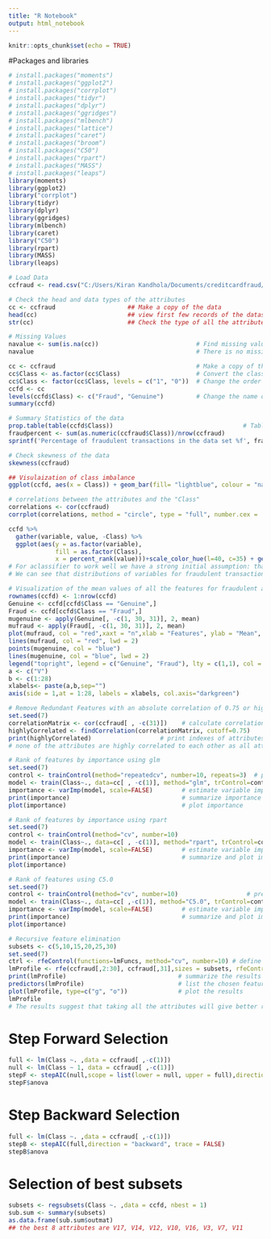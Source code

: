 ```yaml
---
title: "R Notebook"
output: html_notebook
---
```


```r
knitr::opts_chunk$set(echo = TRUE) 
```

#Packages and libraries

```r
# install.packages("moments")
# install.packages("ggplot2")
# install.packages("corrplot")
# install.packages("tidyr")
# install.packages("dplyr")
# install.packages("ggridges")
# install.packages("mlbench")
# install.packages("lattice")
# install.packages("caret")
# install.packages("broom")
# install.packages("C50")
# install.packages("rpart")
# install.packages("MASS")
# install.packages("leaps")
library(moments)
library(ggplot2)
library("corrplot")
library(tidyr)
library(dplyr)
library(ggridges)
library(mlbench)
library(caret)
library("C50")
library(rpart)
library(MASS)
library(leaps)
```


```r
# Load Data 
ccfraud <- read.csv("C:/Users/Kiran Kandhola/Documents/creditcardfraud/creditcard.csv",stringsAsFactors = FALSE)
```

```r
# Check the head and data types of the attributes
cc <- ccfraud                    ## Make a copy of the data
head(cc)                         ## view first few records of the dataset  
str(cc)                          ## Check the type of all the attributeslevels(cc_trainl$Class)
```

```r
# Missing Values
navalue <- sum(is.na(cc))                           # Find missing values
navalue                                             # There is no missing value in the data
```

```r
cc <- ccfraud                                       # Make a copy of the data
cc$Class <- as.factor(cc$Class)                     # Convert the class to factors
cc$Class <- factor(cc$Class, levels = c("1", "0"))  # Change the order of levels 
ccfd <- cc                    
levels(ccfd$Class) <- c("Fraud", "Genuine")         # Change the name of levels to Fraud and Genuine
summary(ccfd)
```

```r
# Summary Statistics of the data
prop.table(table(ccfd$Class))                                    # Table of Fraud and Genuine cases
fraudpercent <- sum(as.numeric(ccfraud$Class))/nrow(ccfraud)  
sprintf('Percentage of fraudulent transactions in the data set %f', fraudpercent*100)
```

```r
# Check skewness of the data
skewness(ccfraud)                                        
```

```r
## Visulaization of class imbalance
ggplot(ccfd, aes(x = Class)) + geom_bar(fill= "lightblue", colour = "navyblue") + ggtitle("Number of Genuine and Fraud Transactions")
```

```r
# correlations between the attributes and the "Class"
correlations <- cor(ccfraud)
corrplot(correlations, method = "circle", type = "full", number.cex = .9, tl.cex=0.8, tl.col = "navyblue")
```


```r
ccfd %>%
  gather(variable, value, -Class) %>%
  ggplot(aes(y = as.factor(variable), 
             fill = as.factor(Class), 
             x = percent_rank(value)))+scale_color_hue(l=40, c=35) + geom_density_ridges()
# For aclassifier to work well we have a strong initial assumption: that the distribution of variables for normal transactions is different from the distribution for fraudulent ones. Let's make some plots to verify this. Variables were transformed to a [0,1] interval for plotting.
# We can see that distributions of variables for fraudulent transactions are very different then from normal ones, except for the Time variable, which seems to have the exact same distribution
```

```r
# Visualization of the mean values of all the features for fraudulent and genuine transactions
rownames(ccfd) <- 1:nrow(ccfd)
Genuine <- ccfd[ccfd$Class == "Genuine",]
Fraud <- ccfd[ccfd$Class == "Fraud",]
mugenuine <- apply(Genuine[, -c(1, 30, 31)], 2, mean)
mufraud <- apply(Fraud[, -c(1, 30, 31)], 2, mean)
plot(mufraud, col = "red",xaxt = "n",xlab = "Features", ylab = "Mean", col.axis = "darkgreen")
lines(mufraud, col = "red", lwd = 2)
points(mugenuine, col = "blue")
lines(mugenuine, col = "blue", lwd = 2)
legend("topright", legend = c("Genuine", "Fraud"), lty = c(1,1), col = c("blue", "red"), lwd = c(2,2))
a <- c("V")
b <- c(1:28)
xlabels<- paste(a,b,sep="")
axis(side = 1,at = 1:28, labels = xlabels, col.axis="darkgreen")
```

```r
# Remove Redundant Features with an absolute correlation of 0.75 or higher.
set.seed(7)
correlationMatrix <- cor(ccfraud[ , -c(31)])    # calculate correlation matrix
highlyCorrelated <- findCorrelation(correlationMatrix, cutoff=0.75) 
print(highlyCorrelated)                   # print indexes of attributes that are highly correlated to other remaining variables
# none of the attributes are highly correlated to each other as all attributes are already PCA transformed
```

```r
# Rank of features by importance using glm
set.seed(7)
control <- trainControl(method="repeatedcv", number=10, repeats=3)  # prepare training scheme
model <- train(Class~., data=cc[ , -c(1)], method="glm", trControl=control)   # train the model
importance <- varImp(model, scale=FALSE)        # estimate variable importance
print(importance)                               # summarize importance
plot(importance)                                # plot importance
```

```r
# Rank of features by importance using rpart
set.seed(7)                                    
control <- trainControl(method="cv", number=10)                        # prepare training scheme
model <- train(Class~., data=cc[ , -c(1)], method="rpart", trControl=control)   # train the model using logistic
importance <- varImp(model, scale=FALSE)        # estimate variable importance
print(importance)                               # summarize and plot importance
plot(importance)
```


```r
# Rank of features using C5.0
set.seed(7)                                    
control <- trainControl(method="cv", number=10)                   # prepare training scheme
model <- train(Class~., data=cc[ ,-c(1)], method="C5.0", trControl=control, importance = TRUE)
importance <- varImp(model, scale=FALSE)        # estimate variable importance
print(importance)                               # summarize and plot importance
plot(importance)
```

```r
# Recursive feature elimination
subsets <- c(5,10,15,20,25,30)
set.seed(7)                                    
ctrl <- rfeControl(functions=lmFuncs, method="cv", number=10) # define the control
lmProfile <- rfe(ccfraud[,2:30], ccfraud[,31],sizes = subsets, rfeControl = ctrl)
print(lmProfile)                               # summarize the results
predictors(lmProfile)                          # list the chosen features
plot(lmProfile, type=c("g", "o"))              # plot the results
lmProfile
# The results suggest that taking all the attributes will give better results. However there should not be much difference in the results if we choose a subset of 20 attributes or 25 or 30.
```

# Step Forward Selection
```r
full <- lm(Class ~. ,data = ccfraud[ ,-c(1)])
null <- lm(Class ~ 1, data = ccfraud[ ,-c(1)])
stepF <- stepAIC(null,scope = list(lower = null, upper = full),direction = "forward", trace = FALSE)
stepF$anova
```

# Step Backward Selection
```r
full <- lm(Class ~. ,data = ccfraud[ ,-c(1)])
stepB <- stepAIC(full,direction = "backward", trace = FALSE)
stepB$anova
```

# Selection of best subsets
```r
subsets <- regsubsets(Class ~. ,data = ccfd, nbest = 1)
sub.sum <- summary(subsets)
as.data.frame(sub.sum$outmat)
## the best 8 attributes are V17, V14, V12, V10, V16, V3, V7, V11 
```







